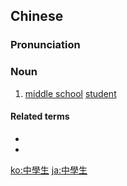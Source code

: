 {{also|中学生}}
==Chinese==
{{zh-forms|s=中学生|type=21}}

===Pronunciation===
{{zh-pron
|m=zhōngxuéshēng
|c=zung1 hok6 saang1
|mn=tiong-ha̍k-seng
|cat=n
}}

===Noun===
{{zh-noun}}

# [[middle school]] [[student]]

====Related terms====
* {{zh-l|小學生}}
* {{zh-l|大學生}}

[[ko:中學生]]
[[ja:中學生]]
